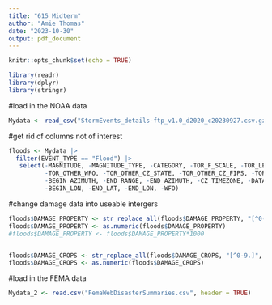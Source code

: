 ```yaml
---
title: "615 Midterm"
author: "Amie Thomas"
date: "2023-10-30"
output: pdf_document
---
```


```r
knitr::opts_chunk$set(echo = TRUE)

library(readr)
library(dplyr)
library(stringr)
```

#load in the NOAA data
```r
Mydata <- read_csv("StormEvents_details-ftp_v1.0_d2020_c20230927.csv.gz")
```

#get rid of columns not of interest
```r
floods <- Mydata |>
  filter(EVENT_TYPE == "Flood") |>
   select(-MAGNITUDE, -MAGNITUDE_TYPE, -CATEGORY, -TOR_F_SCALE, -TOR_LENGTH, -TOR_WIDTH, 
          -TOR_OTHER_WFO, -TOR_OTHER_CZ_STATE, -TOR_OTHER_CZ_FIPS, -TOR_OTHER_CZ_NAME, -BEGIN_RANGE,
          -BEGIN_AZIMUTH, -END_RANGE, -END_AZIMUTH, -CZ_TIMEZONE, -DATA_SOURCE, -BEGIN_LAT,
          -BEGIN_LON, -END_LAT, -END_LON, -WFO)
```

#change damage data into useable intergers
```r
floods$DAMAGE_PROPERTY <- str_replace_all(floods$DAMAGE_PROPERTY, "[^0-9.]", "")
floods$DAMAGE_PROPERTY <- as.numeric(floods$DAMAGE_PROPERTY)
#floods$DAMAGE_PROPERTY <- floods$DAMAGE_PROPERTY*1000


floods$DAMAGE_CROPS <- str_replace_all(floods$DAMAGE_CROPS, "[^0-9.]", "")
floods$DAMAGE_CROPS <- as.numeric(floods$DAMAGE_CROPS)

```
#load in the FEMA data
```r
Mydata_2 <- read.csv("FemaWebDisasterSummaries.csv", header = TRUE)

```

